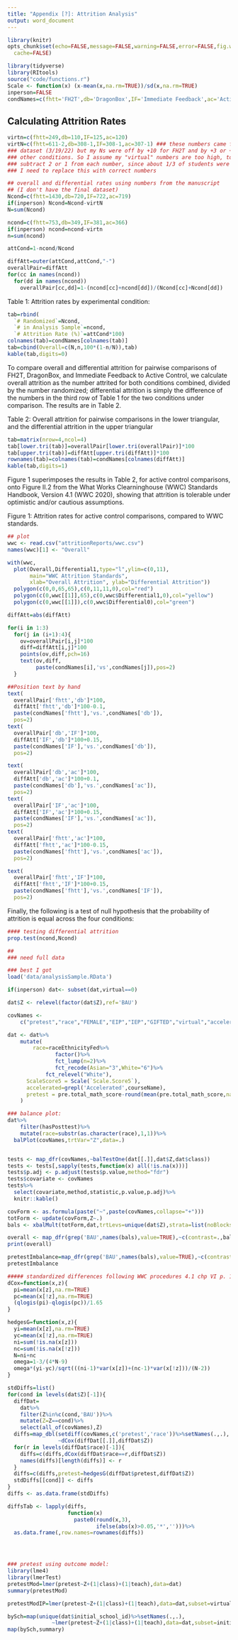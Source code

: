 ```yaml
---
title: "Appendix [?]: Attrition Analysis"
output: word_document
---
```


```r
library(knitr)
opts_chunk$set(echo=FALSE,message=FALSE,warning=FALSE,error=FALSE,fig.width=9,fig.height=9,
  cache=FALSE)
```

```r
library(tidyverse)
library(RItools)
source("code/functions.r")
Scale <- function(x) (x-mean(x,na.rm=TRUE))/sd(x,na.rm=TRUE)
inperson=FALSE
condNames=c(fhtt='FH2T',db='DragonBox',IF='Immediate Feedback',ac='Active Control')
```

## Calculating Attrition Rates

```r
virtn=c(fhtt=249,db=110,IF=125,ac=120)
virtN=c(fhtt=611-2,db=308-1,IF=308-1,ac=307-1) ### these numbers came from my
### dataset (3/19/22) but my Ns were off by +10 for FH2T and by +3 or +4 for
### other conditions. So I assume my "virtual" numbers are too high, too and
### subtract 2 or 1 from each number, since about 1/3 of students were virtual
### I need to replace this with correct numbers

## overall and differential rates using numbers from the manuscript
## (I don't have the final dataset)
Ncond=c(fhtt=1430,db=720,IF=722,ac=719)
if(inperson) Ncond=Ncond-virtN
N=sum(Ncond)

ncond=c(fhtt=753,db=349,IF=381,ac=366)
if(inperson) ncond=ncond-virtn
n=sum(ncond)

attCond=1-ncond/Ncond

diffAtt=outer(attCond,attCond,"-")
overallPair=diffAtt
for(cc in names(ncond))
  for(dd in names(ncond))
    overallPair[cc,dd]=1-(ncond[cc]+ncond[dd])/(Ncond[cc]+Ncond[dd])
```

Table 1: Attrition rates by experimental condition:
```r
tab=rbind(
  `# Randomized`=Ncond,
  `# in Analysis Sample`=ncond,
  `# Attrition Rate (%)`=attCond*100)
colnames(tab)=condNames[colnames(tab)]
tab=cbind(Overall=c(N,n,100*(1-n/N)),tab)
kable(tab,digits=0)
```

To compare overall and differential attrition for pairwise comparisons of FH2T, DragonBox, and Immediate Feedback to Active Control, we calculate overall attrition as the number attrited for both conditions combined, divided by the number randomized; differential attrition is simply the difference of the numbers in the third row of Table 1 for the two conditions under comparison. The results are in Table 2.

Table 2: Overall attrition for pairwise comparisons in the lower triangular, and the differential attrition in the upper triangular
```r
tab=matrix(nrow=4,ncol=4)
tab[lower.tri(tab)]=overallPair[lower.tri(overallPair)]*100
tab[upper.tri(tab)]=diffAtt[upper.tri(diffAtt)]*100
rownames(tab)=colnames(tab)=condNames[colnames(diffAtt)]
kable(tab,digits=1)
```

Figure 1 superimposes the results in Table 2, for active control comparisons, onto Figure II.2 from the What Works Clearninghouse (WWC) Standards Handbook, Version 4.1 (WWC 2020), showing that attrition is tolerable under optimistic and/or cautious assumptions.

Figure 1: Attrition rates for active control comparisons, compared to WWC standards.
```r
## plot
wwc <- read.csv("attritionReports/wwc.csv")
names(wwc)[1] <- "Overall"

with(wwc,
  plot(Overall,Differential1,type="l",ylim=c(0,11),
       main="WWC Attrition Standards",
       xlab="Overall Attrition", ylab="Differential Attrition"))
  polygon(c(0,0,65,65),c(0,11,11,0),col="red")
  polygon(c(0,wwc[[1]],65),c(0,wwc$Differential1,0),col="yellow")
  polygon(c(0,wwc[[1]]),c(0,wwc$Differential0),col="green")

diffAtt=abs(diffAtt)

for(i in 1:3)
  for(j in (i+1):4){
    ov=overallPair[i,j]*100
    diff=diffAtt[i,j]*100
    points(ov,diff,pch=16)
    text(ov,diff,
         paste(condNames[i],'vs',condNames[j]),pos=2)
  }

##Position text by hand
text(
  overallPair['fhtt','db']*100,
  diffAtt['fhtt','db']*100-0.1,
  paste(condNames['fhtt'],'vs.',condNames['db']),
  pos=2)
text(
  overallPair['db','IF']*100,
  diffAtt['IF','db']*100+0.15,
  paste(condNames['IF'],'vs.',condNames['db']),
  pos=2)

text(
  overallPair['db','ac']*100,
  diffAtt['db','ac']*100+0.1,
  paste(condNames['db'],'vs.',condNames['ac']),
  pos=2)
text(
  overallPair['IF','ac']*100,
  diffAtt['IF','ac']*100+0.15,
  paste(condNames['IF'],'vs.',condNames['ac']),
  pos=2)
text(
  overallPair['fhtt','ac']*100,
  diffAtt['fhtt','ac']*100-0.15,
  paste(condNames['fhtt'],'vs.',condNames['ac']),
  pos=2)

text(
  overallPair['fhtt','IF']*100,
  diffAtt['fhtt','IF']*100+0.15,
  paste(condNames['fhtt'],'vs.',condNames['IF']),
  pos=2)
```

Finally, the following is a test of null hypothesis that the probability of attrition is equal across the four conditions:
```r
#### testing differential attrition
prop.test(ncond,Ncond)
```

```r
##
### need full data

### best I got
load('data/analysisSample.RData')

if(inperson) dat<- subset(dat,virtual==0)

dat$Z <- relevel(factor(dat$Z),ref='BAU')

covNames <-
    c("pretest","race","FEMALE","EIP","IEP","GIFTED","virtual","accelerated") ## more?

dat <- dat%>%
    mutate(
        race=raceEthnicityFed%>%
               factor()%>%
               fct_lump(n=2)%>%
               fct_recode(Asian="3",White="6")%>%
            fct_relevel("White"),
      ScaleScore5 = Scale(`Scale.Score5`),
      accelerated=grepl('Accelerated',courseName),
      pretest = pre.total_math_score-round(mean(pre.total_math_score,na.rm=TRUE))
    )

### balance plot:
dat%>%
    filter(hasPosttest)%>%
    mutate(race=substr(as.character(race),1,1))%>%
  balPlot(covNames,trtVar="Z",data=.)


tests <- map_dfr(covNames,~balTestOne(dat[[.]],dat$Z,dat$class))
tests <- tests[,sapply(tests,function(x) all(!is.na(x)))]
tests$p.adj <- p.adjust(tests$p.value,method="fdr")
tests$covariate <- covNames
tests%>%
  select(covariate,method,statistic,p.value,p.adj)%>%
  knitr::kable()

covForm <- as.formula(paste("~",paste(covNames,collapse="+")))
totForm <- update(covForm,Z~.)
bals <- xbalMult(totForm,dat,trtLevs=unique(dat$Z),strata=list(noBlocks=NULL,cls=~class),na.rm=TRUE)

overall <- map_dfr(grep('BAU',names(bals),value=TRUE),~c(contrast=.,bals[[.]]$overall['cls',]))
print(overall)

pretestImbalance=map_dfr(grep('BAU',names(bals),value=TRUE),~c(contrast=.,round(bals[[.]]$results['pretest',,'cls'],3)))
pretestImbalance

##### standardized differences following WWC procedures 4.1 chp VI p. 15
dCox=function(x,z){
  pi=mean(x[z],na.rm=TRUE)
  pc=mean(x[!z],na.rm=TRUE)
  (qlogis(pi)-qlogis(pc))/1.65
}

hedgesG=function(x,z){
  yi=mean(x[z],na.rm=TRUE)
  yc=mean(x[!z],na.rm=TRUE)
  ni=sum(!is.na(x[z]))
  nc=sum(!is.na(x[!z]))
  N=ni+nc
  omega=1-3/(4*N-9)
  omega*(yi-yc)/sqrt(((ni-1)*var(x[z])+(nc-1)*var(x[!z]))/(N-2))
}

stdDiffs=list()
for(cond in levels(dat$Z)[-1]){
  diffDat=
    dat%>%
    filter(Z%in%c(cond,'BAU'))%>%
    mutate(Z=Z==cond)%>%
    select(all_of(covNames),Z)
  diffs=map_dbl(setdiff(covNames,c('pretest','race'))%>%setNames(.,.),
                ~dCox(diffDat[[.]],diffDat$Z))
  for(r in levels(diffDat$race)[-1]){
    diffs=c(diffs,dCox(diffDat$race==r,diffDat$Z))
    names(diffs)[length(diffs)] <- r
  }
  diffs=c(diffs,pretest=hedgesG(diffDat$pretest,diffDat$Z))
  stdDiffs[[cond]] <- diffs
}
diffs <- as.data.frame(stdDiffs)

diffsTab <- lapply(diffs,
                   function(x)
                     paste0(round(x,3),
                            ifelse(abs(x)>0.05,'*','')))%>%
  as.data.frame(,row.names=rownames(diffs))




### pretest using outcome model:
library(lme4)
library(lmerTest)
pretestMod=lmer(pretest~Z+(1|class)+(1|teach),data=dat)
summary(pretestMod)

pretestModIP=lmer(pretest~Z+(1|class)+(1|teach),data=dat,subset=virtual==0)

bySch=map(unique(dat$initial_school_id)%>%setNames(.,.),
              ~lmer(pretest~Z+(1|class)+(1|teach),data=dat,subset=initial_school_id==.))
map(bySch,summary)
```
